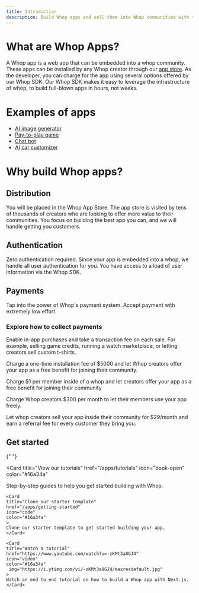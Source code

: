 ```yaml
---
title: Introduction
description: Build Whop apps and sell them into Whop communities with thousands of members.
---
```


# What are Whop Apps?

A Whop app is a web app that can be embedded into a whop community. These apps can be installed by any Whop creator through our [app store](https://whop.com/discover/app-store/). As the developer, you can charge for the app using several options offered by our Whop SDK. Our Whop SDK makes it easy to leverage the infrastructure of whop, to build full-blown apps in hours, not weeks.

# Examples of apps

- [AI image generator](https://whop.com/apps/app_KHqcozSfEGNyhl/install/)
- [Pay-to-play game](https://whop.com/apps/app_scKdeUGhiBtYPr/install/)
- [Chat bot](https://whop.com/apps/app_3rqpGo1tsmPDHg/install/)
- [AI car customizer](https://whop.com/apps/app_S42iB0COVVUVwO/install/)

# Why build Whop apps?

## Distribution

You will be placed in the Whop App Store. The app store is visited by tens of thousands of creators who are looking to offer more value to their communities. You focus on building the best app you can, and we will handle getting you customers.

## Authentication

Zero authentication required. Since your app is embedded into a whop, we handle all user authentication for you. You have access to a load of user information via the Whop SDK.

## Payments

Tap into the power of Whop's payment system. Accept payment with extremely low effort.

### Explore how to collect payments

<AccordionGroup>

<Accordion title="Transaction fees">

Enable in-app purchases and take a transaction fee on each sale. For example, selling game credits, running a watch marketplace, or letting creators sell custom t-shirts.

</Accordion>

<Accordion title="Installation fee">

Charge a one-time installation fee of $5000 and let Whop creators offer your app as a free benefit for joining their community.

</Accordion>

<Accordion title="Per seat">

Charge $1 per member inside of a whop and let creators offer your app as a free benefit for joining their community

</Accordion>

<Accordion title="Monthly subscription">

Charge Whop creators $300 per month to let their members use your app freely.

</Accordion>

<Accordion title="Affiliate commission">

Let whop creators sell your app inside their community for $29/month and earn a referral fee for every customer they bring you.

</Accordion>

</AccordionGroup>

## Get started

<CardGroup cols={2}>

{" "}

<Card
  title="View our tutorials"
  href="/apps/tutorials"
  icon="book-open"
  color="#16a34a"
>
  Step-by-step guides to help you get started building with Whop.
</Card>

    <Card
    title="Clone our starter template"
    href="/apps/getting-started"
    icon="code"
    color="#16a34a"
    >
    Clone our starter template to get started building your app.
    </Card>

    <Card
    title="Watch a tutorial"
    href="https://www.youtube.com/watch?v=-zKMt3a8GJ4"
    icon="video"
    color="#16a34a"
     img="https://i.ytimg.com/vi/-zKMt3a8GJ4/maxresdefault.jpg"
    >
    Watch an end to end tutorial on how to build a Whop app with Next.js.
    </Card>

</CardGroup>
